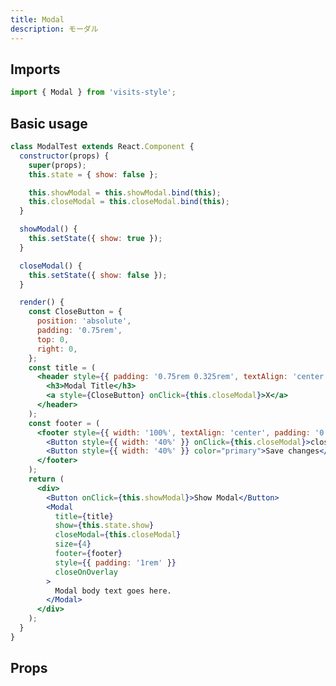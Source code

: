 ```yaml
---
title: Modal
description: モーダル
---
```


## Imports
```javascript
import { Modal } from 'visits-style';
```

## Basic usage

```jsx live
class ModalTest extends React.Component {
  constructor(props) {
    super(props);
    this.state = { show: false };

    this.showModal = this.showModal.bind(this);
    this.closeModal = this.closeModal.bind(this);
  }

  showModal() {
    this.setState({ show: true });
  }

  closeModal() {
    this.setState({ show: false });
  }

  render() {
    const CloseButton = {
      position: 'absolute',
      padding: '0.75rem',
      top: 0,
      right: 0,
    };
    const title = (
      <header style={{ padding: '0.75rem 0.325rem', textAlign: 'center' }}>
        <h3>Modal Title</h3>
        <a style={CloseButton} onClick={this.closeModal}>X</a>
      </header>
    );
    const footer = (
      <footer style={{ width: '100%', textAlign: 'center', padding: '0.325rem' }}>
        <Button style={{ width: '40%' }} onClick={this.closeModal}>close</Button>
        <Button style={{ width: '40%' }} color="primary">Save changes</Button>
      </footer>
    );
    return (
      <div>
        <Button onClick={this.showModal}>Show Modal</Button>
        <Modal
          title={title}
          show={this.state.show}
          closeModal={this.closeModal}
          size={4}
          footer={footer}
          style={{ padding: '1rem' }}
          closeOnOverlay
        >
          Modal body text goes here.
        </Modal>
      </div>
    );
  }
}
```

## Props

<Props name="Modal" />
